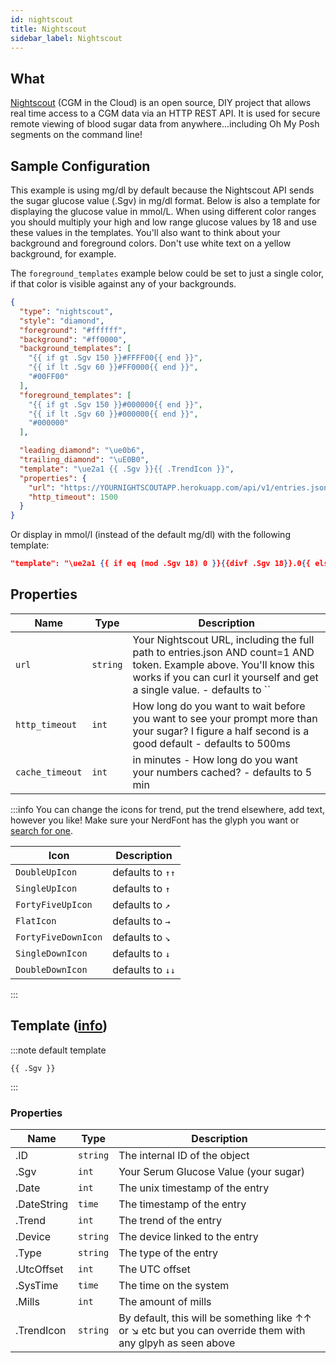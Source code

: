 ```yaml
---
id: nightscout
title: Nightscout
sidebar_label: Nightscout
---
```


## What

[Nightscout][nightscout] (CGM in the Cloud) is an open source,
DIY project that allows real time access to a CGM data via an HTTP REST API. It
is used for secure remote viewing of blood sugar data from anywhere...including
Oh My Posh segments on the command line!

## Sample Configuration

This example is using mg/dl by default because the Nightscout API sends the sugar
glucose value (.Sgv) in mg/dl format. Below is also a template for displaying the
glucose value in mmol/L. When using different color ranges you should multiply your
high and low range glucose values by 18 and use these values in the templates.
You'll also want to think about your background and foreground colors. Don't use
white text on a yellow background, for example.

The `foreground_templates` example below could be set to just a single color,
if that color is visible against any of your backgrounds.

```json
{
  "type": "nightscout",
  "style": "diamond",
  "foreground": "#ffffff",
  "background": "#ff0000",
  "background_templates": [
    "{{ if gt .Sgv 150 }}#FFFF00{{ end }}",
    "{{ if lt .Sgv 60 }}#FF0000{{ end }}",
    "#00FF00"
  ],
  "foreground_templates": [
    "{{ if gt .Sgv 150 }}#000000{{ end }}",
    "{{ if lt .Sgv 60 }}#000000{{ end }}",
    "#000000"
  ],

  "leading_diamond": "\ue0b6",
  "trailing_diamond": "\uE0B0",
  "template": "\ue2a1 {{ .Sgv }}{{ .TrendIcon }}",
  "properties": {
    "url": "https://YOURNIGHTSCOUTAPP.herokuapp.com/api/v1/entries.json?count=1&token=APITOKENFROMYOURADMIN",
    "http_timeout": 1500
  }
}
```

Or display in mmol/l (instead of the default mg/dl) with the following template:

```json
"template": "\ue2a1 {{ if eq (mod .Sgv 18) 0 }}{{divf .Sgv 18}}.0{{ else }} {{ round (divf .Sgv 18) 1 }}{{ end }}{{ .TrendIcon }}"
```

## Properties

| Name            | Type     | Description                                                                                                                                                                                    |
| --------------- | -------- | ---------------------------------------------------------------------------------------------------------------------------------------------------------------------------------------------- |
| `url`           | `string` | Your Nightscout URL, including the full path to entries.json AND count=1 AND token. Example above. You'll know this works if you can curl it yourself and get a single value. - defaults to `` |
| `http_timeout`  | `int`    | How long do you want to wait before you want to see your prompt more than your sugar? I figure a half second is a good default - defaults to 500ms                                             |
| `cache_timeout` | `int`    | in minutes - How long do you want your numbers cached? - defaults to 5 min                                                                                                                     |

:::info
You can change the icons for trend, put the trend elsewhere, add text, however you like!
Make sure your NerdFont has the glyph you want or [search for one][nf-search].

| Icon                | Description      |
| ------------------- | ---------------- |
| `DoubleUpIcon`      | defaults to `↑↑` |
| `SingleUpIcon`      | defaults to `↑`  |
| `FortyFiveUpIcon`   | defaults to `↗`  |
| `FlatIcon`          | defaults to `→`  |
| `FortyFiveDownIcon` | defaults to `↘`  |
| `SingleDownIcon`    | defaults to `↓`  |
| `DoubleDownIcon`    | defaults to `↓↓` |

:::

## Template ([info][templates])

:::note default template

```template
{{ .Sgv }}
```

:::

### Properties

| Name        | Type     | Description                                                                                                |
| ----------- | -------- | ---------------------------------------------------------------------------------------------------------- |
| .ID         | `string` | The internal ID of the object                                                                              |
| .Sgv        | `int`    | Your Serum Glucose Value (your sugar)                                                                      |
| .Date       | `int`    | The unix timestamp of the entry                                                                            |
| .DateString | `time`   | The timestamp of the entry                                                                                 |
| .Trend      | `int`    | The trend of the entry                                                                                     |
| .Device     | `string` | The device linked to the entry                                                                             |
| .Type       | `string` | The type of the entry                                                                                      |
| .UtcOffset  | `int`    | The UTC offset                                                                                             |
| .SysTime    | `time`   | The time on the system                                                                                     |
| .Mills      | `int`    | The amount of mills                                                                                        |
| .TrendIcon  | `string` | By default, this will be something like ↑↑ or ↘ etc but you can override them with any glpyh as seen above |

[templates]: /docs/configuration/templates
[nightscout]: http://www.nightscout.info/
[nf-search]: https://www.nerdfonts.com/cheat-sheet
